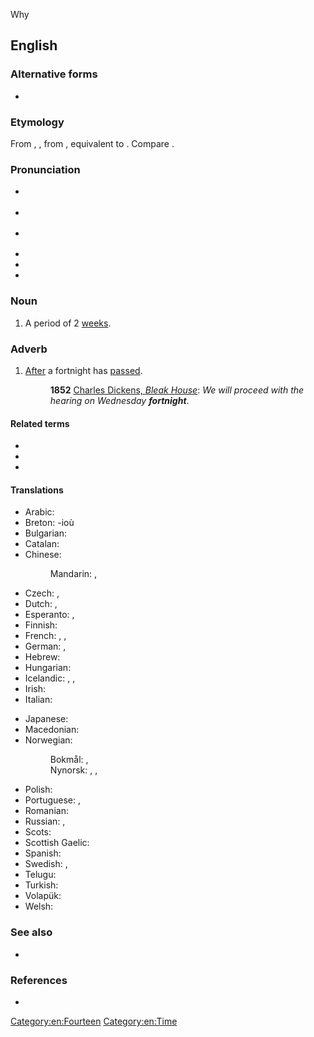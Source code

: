 Why

==English==
{{was wotd|2009|February|6}}

===Alternative forms===
* {{l|en|fortnite}}

===Etymology===
{{wikipedia}}
From {{inh|en|enm|fourtenight}}, {{m|enm|fourten night}}, from {{inh|en|ang|fēowertȳne niht|t=fourteen nights}}, equivalent to {{compound|en|fourteen|night|nocat=1}}. Compare {{m|en|sennight}}.

===Pronunciation===
* {{a|RP}} {{IPA|/ˈfɔːt.naɪt/|lang=en}}
* {{a|GenAm}} {{IPA|/ˈfɔɹt.naɪt/|lang=en}}
* {{a|NY}} {{IPA|[ˈfɔəʔ.nɐjʔ]|lang=en}}
* {{audio|en-us-fortnight.ogg|Audio (US)|lang=en}}
* {{audio|EN-AU ck1 fortnight.ogg|Audio (AU)|lang=en}}
* {{audio|En-au-fortnight.ogg|Audio (AUS)|lang=en}}

===Noun===
{{en-noun}}

# {{lb|en|chiefly|UK|Ireland|Australia|New Zealand}} A period of 2 [[weeks]].

===Adverb===
{{en-adv|-}}

# {{rfd-sense|en}} [[after|After]] a fortnight has [[passed]].
#: '''1852''' [https://web.archive.org/web/20061001055141/http://www.gutenberg.org/dirs/etext97/blkhs12.txt Charles Dickens, ''Bleak House'']: ''We will proceed with the hearing on Wednesday '''fortnight'''''.

====Related terms====
* {{l|en|fortnightly}}
* {{l|en|microfortnight}}
* {{l|en|halfmonth}}

====Translations====
{{trans-top|period of two weeks}}
* Arabic: {{t|ar|أُسْبُوعَان|m-d}}
* Breton: {{t-check|br|pemzektez|m-p}} -ioù
* Bulgarian: {{t|bg|две седмици|sc=Cyrl}}
* Catalan: {{t+|ca|quinzena|f}}
* Chinese:
*: Mandarin: {{t|cmn|[[两]][[周]]|sc=Hani}}, {{t|cmn|[[兩]][[周]]|tr=liǎngzhōu|sc=Hani}}
* Czech: {{t|cs|dva týdny|m-p}}, {{t|cs|čtrnáct dní|m-p}}
* Dutch: {{t|nl|[[veertien]] [[dagen]]|p}}, {{t|nl|[[twee]] [[weken]]|p}}
* Esperanto: {{t-check|eo|duonmonato}}, {{t-check|eo|[[du]] [[semajno]]j}} <!-- was "[[du]] [[semajno]]j" - assumed sum-of-parts; if an idiom, remove the wikilinks to the individual words. see [[User:Kephir/gadgets/xte#Translation_fixing]] -->
* Finnish: {{t|fi|[[kaksi]] [[viikkoa]]}}
* French: {{t+|fr|quinze jours|m-p}}, {{t|fr|deux semaines|f-p}}, {{t+|fr|quinzaine|f}}
* German: {{t|de|[[vierzehn]] [[Tag|Tage]]}}, {{t|de|[[zwei]] [[Wochen]]}}
* Hebrew: {{t|he|שבועיים|m-d|tr=shvu'ayím|alt=שבועיים \ שְׁבוּעַיִם|sc=Hebr}}
* Hungarian: {{t|hu|két hét}}
* Icelandic: {{t|is|tvær vikur|f-p}}, {{t|is|hálfur mánuður|m}}, {{t|is|fjórtán dagar|m-p}}
* Irish: {{t|ga|coicís|f}}
* Italian: {{t|it|([[periodo]] di) [[due]] [[settimana|settimane]]}}
{{trans-mid}}
* Japanese: {{t|ja|二週間|tr=にしゅうかん, nishūkan|sc=Jpan}}
* Macedonian: {{t|mk|[[два|две]] [[недела|не́дели]]|sc=Cyrl}}
* Norwegian:
*: Bokmål: {{t|nb|to uker|p}}, {{t|nb|fjorten dager|p}}
*: Nynorsk: {{t|nn|to veker|p}}, {{t|nn|fjorten dagar|p}}, {{t|nn|fjortendagar|p}}
* Polish: {{t|pl|[[dwa]] [[tygodnie]]|m-p-in}}
* Portuguese: {{t|pt|[[duas]] [[semanas]]|f-p}}, {{t|pt|[[quatorze]]/[[catorze]] [[dias]]|m-p}}
* Romanian: {{t|ro|două săptămâni|f-p}}
* Russian: {{t|ru|[[два|две]] [[неделя|неде́ли]]}}, {{t|ru|четырнадцать дней}}
* Scots: {{t|sco|fortnicht}}
* Scottish Gaelic: {{t|gd|cola-deug|m}}
* Spanish: {{t+|es|quincena|f}}
* Swedish: {{t|sv|[[två]] [[veckor]]|p}}, {{t|sv|[[fjorton]] [[dagar]]}}
* Telugu: {{t+|te|పక్షము|sc=Telu}}
* Turkish: {{t|tr|iki hafta}}
* Volapük: {{t+|vo|telvig}}
* Welsh: {{t|cy|pythefnos|f}}
{{trans-bottom}}

===See also===
* {{l|en|sennight}}

===References===
* {{R:Merriam Webster Online|fortnight}}

[[Category:en:Fourteen]]
[[Category:en:Time]]